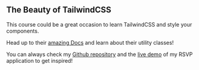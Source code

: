 ## The Beauty of TailwindCSS

This course could be a great occasion to learn TailwindCSS and style your components.

Head up to their [amazing Docs](https://tailwindcss.com/) and learn about their utility classes!

You can always check my [Github repository](https://github.com/choubari/RSVP-Event-App/) and the [live demo](https://rsvp.choubari.com) of my RSVP application to get inspired!
